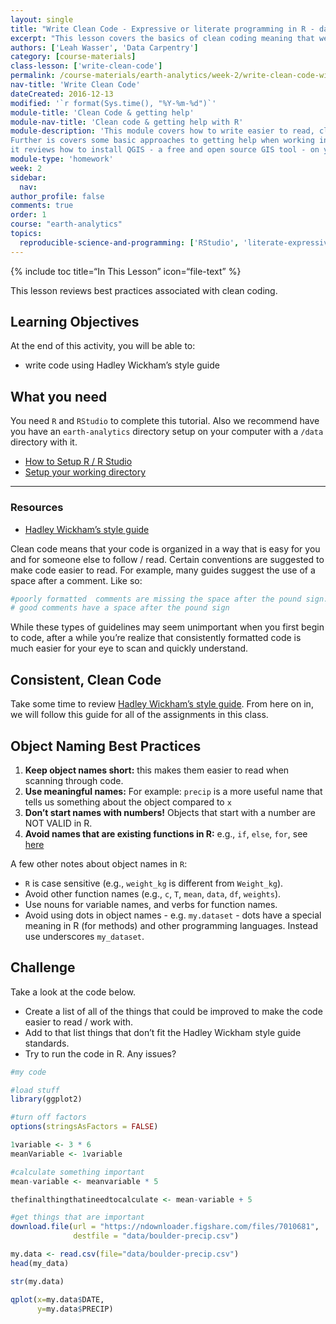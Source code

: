 ```yaml
---
layout: single
title: "Write Clean Code - Expressive or literate programming in R - data science for scientists 101"
excerpt: "This lesson covers the basics of clean coding meaning that we ensure that the code that we write is easy for someone else to understand. We will briefly cover style guides, consistent spacing, literate object naming best practices. "
authors: ['Leah Wasser', 'Data Carpentry']
category: [course-materials]
class-lesson: ['write-clean-code']
permalink: /course-materials/earth-analytics/week-2/write-clean-code-with-r/
nav-title: 'Write Clean Code'
dateCreated: 2016-12-13
modified: '`r format(Sys.time(), "%Y-%m-%d")`'
module-title: 'Clean Code & getting help'
module-nav-title: 'Clean code & getting help with R'
module-description: 'This module covers how to write easier to read, clean code.
Further is covers some basic approaches to getting help when working in R. Finally
it reviews how to install QGIS - a free and open source GIS tool - on your computer.'
module-type: 'homework'
week: 2
sidebar:
  nav:
author_profile: false
comments: true
order: 1
course: "earth-analytics"
topics:
  reproducible-science-and-programming: ['RStudio', 'literate-expressive-programming']
---
```


{% include toc title="In This Lesson" icon="file-text" %}


This lesson reviews best practices associated with clean coding.

<div class='notice--success' markdown="1">

## <i class="fa fa-graduation-cap" aria-hidden="true"></i> Learning Objectives
At the end of this activity, you will be able to:

* write code using Hadley Wickham's style guide

## <i class="fa fa-check-square-o fa-2" aria-hidden="true"></i> What you need

You need `R` and `RStudio` to complete this tutorial. Also we recommend have you
have an `earth-analytics` directory setup on your computer with a `/data`
directory with it.

* [How to Setup R / R Studio](/course-materials/earth-analytics/week-1/setup-r-rstudio/)
* [Setup your working directory](/course-materials/earth-analytics/week-1/setup-working-directory/)

***

### Resources
* <a href="http://adv-r.had.co.nz/Style.html" target="_blank" data-proofer-ignore=''>Hadley Wickham's style guide</a>

</div>


Clean code means that your code is organized in a way that is easy for you and
for someone else to follow / read. Certain conventions are suggested to make code
easier to read. For example, many guides suggest the use of a space after a comment.
Like so:

```r
#poorly formatted  comments are missing the space after the pound sign.
# good comments have a space after the pound sign
```

While these types of guidelines may seem unimportant when you first begin to code,
after a while you're realize that consistently formatted code is much easier
for your eye to scan and quickly understand.

## Consistent, Clean Code

Take some time to review <a href="http://adv-r.had.co.nz/Style.html" target="_blank">Hadley Wickham's style guide</a>. From here on in, we will
follow this guide for all of the assignments in this class.

## Object Naming Best Practices

1. **Keep object names short:** this makes them easier to read when scanning through code.
2. **Use meaningful names:** For example: `precip` is a more useful name that tells us something about the object compared to `x`
3. **Don't start names with numbers!** Objects that start with a number are NOT VALID in R.
4. **Avoid names that are existing functions in R:** e.g.,
`if`, `else`, `for`, see
[here](https://stat.ethz.ch/R-manual/R-devel/library/base/html/Reserved.html)

A few other notes about object names in `R`:

* `R` is case sensitive (e.g., `weight_kg` is different from `Weight_kg`).
* Avoid other function names (e.g., `c`, `T`, `mean`, `data`, `df`, `weights`).
* Use nouns for variable names, and verbs for function names.
* Avoid using dots in object names - e.g. `my.dataset` - dots have a special meaning in R (for methods) and other programming languages. Instead use underscores `my_dataset`.


<div class="notice--warning" markdown="1">

## <i class="fa fa-pencil-square-o" aria-hidden="true"></i> Challenge

Take a look at the code below.

* Create a list of all of the things that could be improved to make the code
easier to read / work with.
* Add to that list things that don't fit the Hadley Wickham style guide standards.
* Try to run the code in R. Any issues?

<!--
FORMAT Issues:
missing spaces in between comments
comments aren't useful to help me understand what is happening

OBJECT NAMING
- didn't use useful object names that describe the object
- used a number to name a variable
- one very long object name
- used a mixture of underscore and case that will be easy to confuse
- used a . in an object name

-->
</div>

```r

#my code

#load stuff
library(ggplot2)

#turn off factors
options(stringsAsFactors = FALSE)

1variable <- 3 * 6
meanVariable <- 1variable

#calculate something important
mean-variable <- meanvariable * 5

thefinalthingthatineedtocalculate <- mean-variable + 5

#get things that are important
download.file(url = "https://ndownloader.figshare.com/files/7010681",
              destfile = "data/boulder-precip.csv")

my.data <- read.csv(file="data/boulder-precip.csv")
head(my_data)

str(my.data)

qplot(x=my.data$DATE,
      y=my.data$PRECIP)

```

